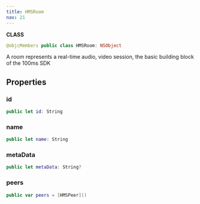 ```yaml
---
title: HMSRoom
nav: 21
---
```


**CLASS**
```swift
@objcMembers public class HMSRoom: NSObject
```
A room represents a real-time audio, video session, the basic building block of the 100ms SDK
## Properties
### id
```swift
public let id: String
```
### name
```swift
public let name: String
```
### metaData
```swift
public let metaData: String?
```
### peers
```swift
public var peers = [HMSPeer]()
```
